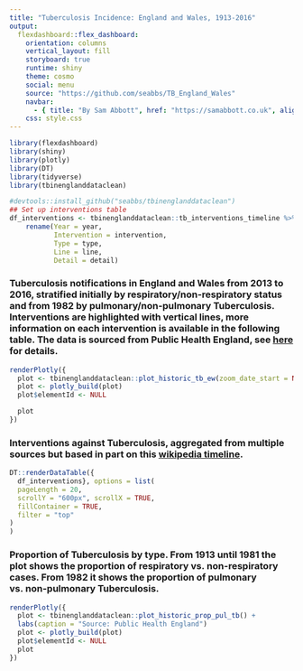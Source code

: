 ```yaml
---
title: "Tuberculosis Incidence: England and Wales, 1913-2016"
output: 
  flexdashboard::flex_dashboard:
    orientation: columns
    vertical_layout: fill
    storyboard: true
    runtime: shiny
    theme: cosmo
    social: menu
    source: "https://github.com/seabbs/TB_England_Wales"
    navbar:
      - { title: "By Sam Abbott", href: "https://samabbott.co.uk", align: right }
    css: style.css
---
```


```r
library(flexdashboard)
library(shiny)
library(plotly)
library(DT)
library(tidyverse)
library(tbinenglanddataclean)

```
    
```r
#devtools::install_github("seabbs/tbinenglanddataclean")
## Set up interventions table
df_interventions <- tbinenglanddataclean::tb_interventions_timeline %>% 
    rename(Year = year, 
           Intervention = intervention,
           Type = type,
           Line = line,
           Detail = detail)
```

### Tuberculosis notifications in England and Wales from 2013 to 2016, stratified initially by respiratory/non-respiratory status and from 1982 by pulmonary/non-pulmonary Tuberculosis. Interventions are highlighted with vertical lines, more information on each intervention is available in the following table. The data is sourced from Public Health England, see [here](https://www.gov.uk/government/publications/tuberculosis-tb-annual-notifications-1913-onwards) for details.

```r
renderPlotly({
  plot <- tbinenglanddataclean::plot_historic_tb_ew(zoom_date_start = NULL) 
  plot <- plotly_build(plot)
  plot$elementId <- NULL

  plot
})
```

### Interventions against Tuberculosis, aggregated from multiple sources but based in part on this [wikipedia timeline](https://en.wikipedia.org/wiki/Timeline_of_tuberculosis).

```r
DT::renderDataTable({
  df_interventions}, options = list(
  pageLength = 20,
  scrollY = "600px", scrollX = TRUE,
  fillContainer = TRUE,
  filter = "top"
)
)
```

### Proportion of Tuberculosis by type. From 1913 until 1981 the plot shows the proportion of respiratory vs. non-respiratory cases. From 1982 it shows the proportion of pulmonary vs. non-pulmonary Tuberculosis.

```r
renderPlotly({
  plot <- tbinenglanddataclean::plot_historic_prop_pul_tb() +
  labs(caption = "Source: Public Health England")
  plot <- plotly_build(plot)
  plot$elementId <- NULL
  plot
})
```